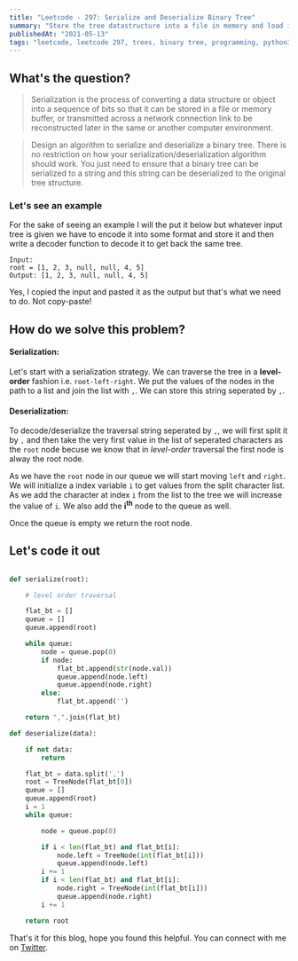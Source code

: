```yaml
---
title: "Leetcode - 297: Serialize and Deserialize Binary Tree"
summary: "Store the tree datastructure into a file in memory and load it to the same tree"
publishedAt: "2021-05-13"
tags: "leetcode, leetcode 297, trees, binary tree, programming, python3, python, serialize, deserialize, dsa, algorithm, coding, interviews"
---
```


## What's the question?

<blockquote>
  Serialization is the process of converting a data structure or object into a
  sequence of bits so that it can be stored in a file or memory buffer, or
  transmitted across a network connection link to be reconstructed later in the
  same or another computer environment.
</blockquote>
<blockquote>
  Design an algorithm to serialize and deserialize a binary tree. There is no
  restriction on how your serialization/deserialization algorithm should work.
  You just need to ensure that a binary tree can be serialized to a string and
  this string can be deserialized to the original tree structure.
</blockquote>

### Let's see an example

For the sake of seeing an example I will the put it below but whatever input tree is given we have to encode it into some format and store it and then write a decoder function to decode it to get back the same tree.

```dart:example
Input:
root = [1, 2, 3, null, null, 4, 5]
Output: [1, 2, 3, null, null, 4, 5]
```

Yes, I copied the input and pasted it as the output but that's what we need to do. Not copy-paste!

## How do we solve this problem?

#### Serialization:

Let's start with a serialization strategy. We can traverse the tree in a <b>level-order</b> fashion i.e. `root-left-right`.
We put the values of the nodes in the path to a list and join the list with `,`. We can store this string seperated by `,`.

#### Deserialization:

To decode/deserialize the traversal string seperated by `,`, we will first split it by `,` and then take the very first value in the list of seperated characters as the `root` node becuse we know that in <i>level-order</i> traversal the first node is alway the root node.

As we have the `root` node in our queue we will start moving `left` and `right`. We will initialize a index variable `i` to get values from the split character list. As we add the character at index `i` from the list to the tree we will increase the value of `i`. We also add the <b>i<sup>th</sup></b> node to the queue as well.

Once the queue is empty we return the root node.

## Let's code it out

```dart:encode_decode_tree.py

def serialize(root):

    # level order traversal

    flat_bt = []
    queue = []
    queue.append(root)

    while queue:
        node = queue.pop(0)
        if node:
            flat_bt.append(str(node.val))
            queue.append(node.left)
            queue.append(node.right)
        else:
            flat_bt.append('')

    return ",".join(flat_bt)

def deserialize(data):

    if not data:
        return

    flat_bt = data.split(',')
    root = TreeNode(flat_bt[0])
    queue = []
    queue.append(root)
    i = 1
    while queue:

        node = queue.pop(0)

        if i < len(flat_bt) and flat_bt[i]:
            node.left = TreeNode(int(flat_bt[i]))
            queue.append(node.left)
        i += 1
        if i < len(flat_bt) and flat_bt[i]:
            node.right = TreeNode(int(flat_bt[i]))
            queue.append(node.right)
        i += 1

    return root

```

That's it for this blog, hope you found this helpful. You can connect with me on <a target="_blank" href="https://twitter.com/saglanivatsal">Twitter</a>.
